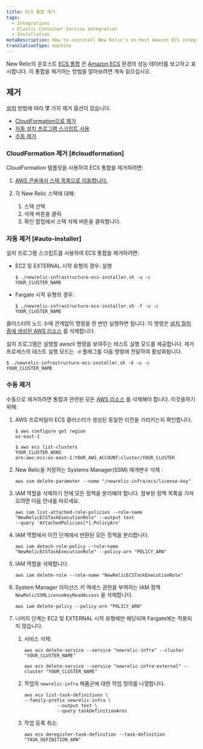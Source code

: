 ```yaml
---
title: ECS 통합 제거
tags:
  - Integrations
  - Elastic Container Service integration
  - Installation
metaDescription: How to uninstall New Relic's on-host Amazon ECS integration.
translationType: machine
---
```


New Relic의 온호스트 [ECS 통합](/docs/introduction-amazon-ecs-integration) 은 [Amazon ECS](https://docs.aws.amazon.com/ecs/index.html) 환경의 성능 데이터를 보고하고 표시합니다. 이 통합을 제거하는 방법을 알아보려면 계속 읽으십시오.

## 제거

[설치](/docs/install-ecs-integration#install-ec2) 방법에 따라 몇 가지 제거 옵션이 있습니다.

* [CloudFormation으로 제거](#cloudformation)
* [자동 설치 프로그램 스크립트 사용](#auto-installer)
* [수동 제거](#manual-uninstall)

### CloudFormation 제거 [#cloudformation]

CloudFormation 템플릿을 사용하여 ECS 통합을 제거하려면:

1. [AWS 콘솔에서 스택 목록으로 이동합니다.](https://console.aws.amazon.com/cloudformation/home?#/stacks?filteringText=&filteringStatus=active&viewNested=true&hideStacks=false)

2. 각 New Relic 스택에 대해:

   1. 스택 선택
   2. 삭제 버튼을 클릭
   3. 확인 팝업에서 스택 삭제 버튼을 클릭합니다.

### 자동 제거 [#auto-installer]

설치 프로그램 스크립트를 사용하여 ECS 통합을 제거하려면:

* EC2 및 EXTERNAL 시작 유형의 경우: 실행

  ```
  $ ./newrelic-infrastructure-ecs-installer.sh -u -c YOUR_CLUSTER_NAME
  ```

* Fargate 시작 유형의 경우:

  ```
  $ ./newrelic-infrastructure-ecs-installer.sh -f -u -c YOUR_CLUSTER_NAME
  ```

클러스터의 노드 수에 관계없이 명령을 한 번만 실행하면 됩니다. 이 명령은 [설치 절차 중에 생성된 AWS 리소스](/docs/install-ecs-integration#aws-resources) 를 삭제합니다.

설치 프로그램은 실행할 awscli 명령을 보여주는 테스트 실행 모드를 제공합니다. 제거 프로세스의 테스트 실행 모드는 `-d` 플래그를 다음 명령에 전달하여 활성화됩니다.

```
$ ./newrelic-infrastructure-ecs-installer.sh -d -u -c YOUR_CLUSTER_NAME
```

### 수동 제거

수동으로 제거하려면 통합과 관련된 모든 [AWS 리소스](/docs/install-ecs-integration#aws-resources) 를 삭제해야 합니다. 이것을하기 위해:

1. AWS 프로파일이 ECS 클러스터가 생성된 동일한 리전을 가리키는지 확인합니다.

   ```
   $ aws configure get region
   us-east-1

   $ aws ecs list-clusters
   YOUR_CLUSTER_ARNS	
   arn:aws:ecs:us-east-1:YOUR_AWS_ACCOUNT:cluster/YOUR_CLUSTER
   ```

2. New Relic을 저장하는 Systems Manager(SSM) 매개변수 삭제 <InlinePopover type="licenseKey"/>:

   ```
   aws ssm delete-parameter --name "/newrelic-infra/ecs/license-key"
   ```

3. IAM 역할을 삭제하기 전에 모든 정책을 분리해야 합니다. 첨부된 정책 목록을 가져오려면 다음 안내를 따르세요.

   ```
   aws iam list-attached-role-policies --role-name "NewRelicECSTaskExecutionRole" --output text
   --query 'AttachedPolicies[*].PolicyArn'
   ```

4. IAM 역할에서 이전 단계에서 반환된 모든 정책을 분리합니다.

   ```
   aws iam detach-role-policy --role-name "NewRelicECSTaskExecutionRole" --policy-arn "POLICY_ARN"
   ```

5. IAM 역할을 삭제합니다.

   ```
   aws iam delete-role --role-name "NewRelicECSTaskExecutionRole"
   ```

6. System Manager 라이선스 키 액세스 권한을 부여하는 IAM 정책 `NewRelicSSMLicenseKeyReadAccess` 을 삭제합니다.

   ```
   aws iam delete-policy --policy-arn "POLICY_ARN"
   ```

7. 나머지 단계는 EC2 및 EXTERNAL 시작 유형에만 해당되며 Fargate에는 적용되지 않습니다.

   1. 서비스 삭제:

      ```
      aws ecs delete-service --service "newrelic-infra" --cluster "YOUR_CLUSTER_NAME"
      ```

      ```
      aws ecs delete-service --service "newrelic-infra-external" --cluster "YOUR_CLUSTER_NAME"
      ```

   2. 작업의 `newrelic-infra` 제품군에 대한 작업 정의를 나열합니다.

      ```
      aws ecs list-task-definitions \
      --family-prefix newrelic-infra \
                  --output text \
                  --query taskDefinitionArns
      ```

   3. 작업 등록 취소:

      ```
      aws ecs deregister-task-definition --task-definition "TASK_DEFINITION_ARN"
      ```